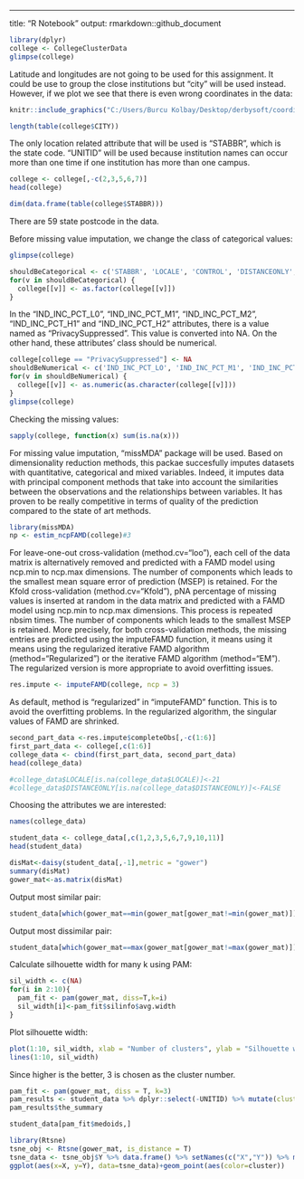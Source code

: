---
title: "R Notebook"
output: rmarkdown::github_document

```{r}
library(dplyr)
college <- CollegeClusterData
glimpse(college)
```



Latitude and longitudes are not going to be used for this assignment. It could be use to group the close institutions but "city" will be used instead. However, if we plot we see that there is even wrong coordinates in the data:

```{r pressure, echo=FALSE, fig.cap="A caption", out.width = '50%'}
knitr::include_graphics("C:/Users/Burcu Kolbay/Desktop/derbysoft/coordinate_problems_derby.png")
```

```{r}
length(table(college$CITY))
```

The only location related attribute that will be used is "STABBR", which is the state code. "UNITID" will be used because institution names can occur more than one time if one institution has more than one campus.

```{r}
college <- college[,-c(2,3,5,6,7)]
head(college)
```



```{r}
dim(data.frame(table(college$STABBR)))
```

There are 59 state postcode in the data. 


Before missing value imputation, we change the class of categorical values:

```{r}
glimpse(college)
```

```{r}
shouldBeCategorical <- c('STABBR', 'LOCALE', 'CONTROL', 'DISTANCEONLY', 'PREDDEG')
for(v in shouldBeCategorical) {
  college[[v]] <- as.factor(college[[v]])
}
```


In the "IND_INC_PCT_L0", "IND_INC_PCT_M1", "IND_INC_PCT_M2", "IND_INC_PCT_H1" and "IND_INC_PCT_H2" attributes, there is a value named as "PrivacySuppressed". This value is converted into NA. On the other hand, these attributes' class should be numerical.

```{r}
college[college == "PrivacySuppressed"] <- NA
shouldBeNumerical <- c('IND_INC_PCT_LO', 'IND_INC_PCT_M1', 'IND_INC_PCT_M2', 'IND_INC_PCT_H1','IND_INC_PCT_H2', 'GRAD_DEBT_MDN')
for(v in shouldBeNumerical) {
  college[[v]] <- as.numeric(as.character(college[[v]]))
}
glimpse(college)
```


Checking the missing values:

```{r}
sapply(college, function(x) sum(is.na(x)))
```

For missing value imputation, "missMDA" package will be used. Based on dimensionality reduction methods, this packae succesfully imputes datasets with quantitative, categorical and mixed variables. Indeed, it imputes data with principal component methods that take into account the similarities between the observations and the relationships between variables. It has proven to be really competitive in terms of quality of the prediction compared to the state of art methods.

```{r}
library(missMDA)
np <- estim_ncpFAMD(college)#3
```
For leave-one-out cross-validation (method.cv="loo"), each cell of the data matrix is alternatively removed and predicted with a FAMD model using ncp.min to ncp.max dimensions. The number of components which leads to the smallest mean square error of prediction (MSEP) is retained. For the Kfold cross-validation (method.cv="Kfold"), pNA percentage of missing values is inserted at random in the data matrix and predicted with a FAMD model using ncp.min to ncp.max dimensions. This process is repeated nbsim times. The number of components which leads to the smallest MSEP is retained. More precisely, for both cross-validation methods, the missing entries are predicted using the imputeFAMD function, it means using it means using the regularized iterative FAMD algorithm (method="Regularized") or the iterative FAMD algorithm (method="EM"). The regularized version is more appropriate to avoid overfitting issues.

```{r}
res.impute <- imputeFAMD(college, ncp = 3)
```

As default, method is "regularized" in "imputeFAMD" function. This is to avoid the overfitting problems. In the regularized algorithm, the singular values of FAMD are shrinked. 


```{r}
second_part_data <-res.impute$completeObs[,-c(1:6)]
first_part_data <- college[,c(1:6)]
college_data <- cbind(first_part_data, second_part_data)
head(college_data)
```

```{r}
#college_data$LOCALE[is.na(college_data$LOCALE)]<-21 
#college_data$DISTANCEONLY[is.na(college_data$DISTANCEONLY)]<-FALSE 
```

Choosing the attributes we are interested:

```{r}
names(college_data)
```

```{r}
student_data <- college_data[,c(1,2,3,5,6,7,9,10,11)]
head(student_data)
```

```{r}
disMat<-daisy(student_data[,-1],metric = "gower")
summary(disMat)
gower_mat<-as.matrix(disMat)

```

Output most similar pair:

```{r}
student_data[which(gower_mat==min(gower_mat[gower_mat!=min(gower_mat)]),arr.ind = T)[1,],]
```

Output most dissimilar pair:

```{r}
student_data[which(gower_mat==max(gower_mat[gower_mat!=max(gower_mat)]),arr.ind = T)[1,],]
```

Calculate silhouette width for many k using PAM:

```{r}
sil_width <- c(NA)
for(i in 2:10){
  pam_fit <- pam(gower_mat, diss=T,k=i)
  sil_width[i]<-pam_fit$silinfo$avg.width
}
```

Plot silhouette width:

```{r}
plot(1:10, sil_width, xlab = "Number of clusters", ylab = "Silhouette width")
lines(1:10, sil_width)
```

Since higher is the better, 3 is chosen as the cluster number.

```{r}
pam_fit <- pam(gower_mat, diss = T, k=3)
pam_results <- student_data %>% dplyr::select(-UNITID) %>% mutate(cluster=pam_fit$clustering) %>% group_by(cluster) %>% do(the_summary=summary(.))
pam_results$the_summary
```


```{r}
student_data[pam_fit$medoids,]
```
 
```{r}
library(Rtsne)
tsne_obj <- Rtsne(gower_mat, is_distance = T)
tsne_data <- tsne_obj$Y %>% data.frame() %>% setNames(c("X","Y")) %>% mutate(cluster=factor(pam_fit$clustering), id=student_data$UNITID) 
ggplot(aes(x=X, y=Y), data=tsne_data)+geom_point(aes(color=cluster))
```


